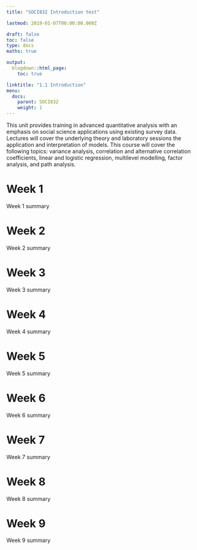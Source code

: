 ```yaml
---
title: "SOCI832 Introduction test"

lastmod: 2019-01-07T00:00:00.000Z

draft: false
toc: false
type: docs
maths: true

output:
  blogdown::html_page:
    toc: true

linktitle: "1.1 Introduction"
menu:
  docs:
    parent: SOCI832
    weight: 1
---
```


This unit provides training in advanced quantitative analysis with an emphasis on social science applications using existing survey data. Lectures will cover the underlying theory and laboratory sessions the application and interpretation of models. This course will cover the following topics: variance analysis, correlation and alternative correlation coefficients, linear and logistic regression, multilevel modelling, factor analysis, and path analysis.

# Week 1

Week 1 summary

# Week 2

Week 2 summary

# Week 3

Week 3 summary

# Week 4

Week 4 summary

# Week 5

Week 5 summary

# Week 6

Week 6 summary

# Week 7

Week 7 summary

# Week 8

Week 8 summary

# Week 9

Week 9 summary
